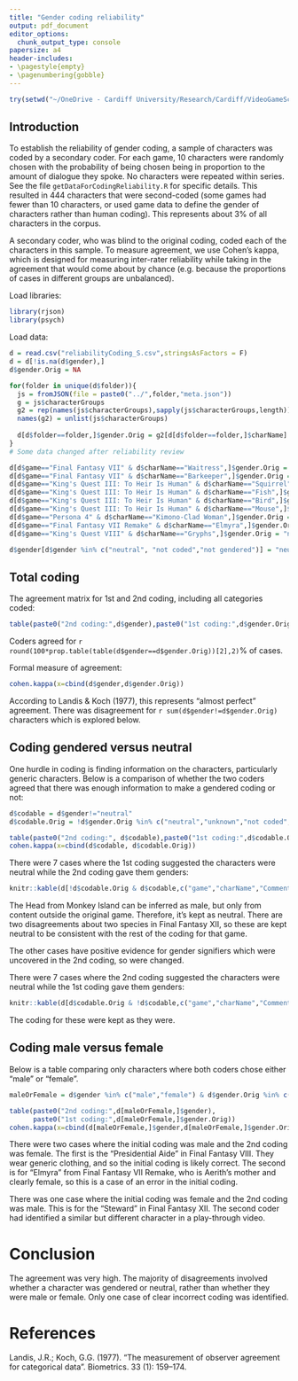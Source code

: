 ```yaml
---
title: "Gender coding reliability"
output: pdf_document
editor_options: 
  chunk_output_type: console
papersize: a4
header-includes: 
- \pagestyle{empty}
- \pagenumbering{gobble} 
---
```


```r
try(setwd("~/OneDrive - Cardiff University/Research/Cardiff/VideoGameScripts/project/analysis/reliability/"))
```

## Introduction

To establish the reliability of gender coding, a sample of characters was coded by a secondary coder. For each game, 10 characters were randomly chosen with the probability of being chosen being in proportion to the amount of dialogue they spoke. No characters were repeated within series. See the file `getDataForCodingReliability.R` for specific details. This resulted in 444 characters that were second-coded (some games had fewer than 10 characters, or used game data to define the gender of characters rather than human coding). This represents about 3% of all characters in the corpus.

A secondary coder, who was blind to the original coding, coded each of the characters in this sample. To measure agreement, we use Cohen's kappa, which is designed for measuring inter-rater reliability while taking in the agreement that would come about by chance (e.g. because the proportions of cases in different groups are unbalanced).


Load libraries:

```r
library(rjson)
library(psych)
```

Load data:

```r
d = read.csv("reliabilityCoding_S.csv",stringsAsFactors = F)
d = d[!is.na(d$gender),]
d$gender.Orig = NA

for(folder in unique(d$folder)){
  js = fromJSON(file = paste0("../",folder,"meta.json"))
  g = js$characterGroups
  g2 = rep(names(js$characterGroups),sapply(js$characterGroups,length))
  names(g2) = unlist(js$characterGroups)
  
  d[d$folder==folder,]$gender.Orig = g2[d[d$folder==folder,]$charName]
}
# Some data changed after reliability review

d[d$game=="Final Fantasy VII" & d$charName=="Waitress",]$gender.Orig = "female"
d[d$game=="Final Fantasy VII" & d$charName=="Barkeeper",]$gender.Orig = "male"
d[d$game=="King's Quest III: To Heir Is Human" & d$charName=="Squirrel",]$gender.Orig = "neutral"
d[d$game=="King's Quest III: To Heir Is Human" & d$charName=="Fish",]$gender.Orig = "neutral"
d[d$game=="King's Quest III: To Heir Is Human" & d$charName=="Bird",]$gender.Orig = "neutral"
d[d$game=="King's Quest III: To Heir Is Human" & d$charName=="Mouse",]$gender.Orig = "neutral"
d[d$game=="Persona 4" & d$charName=="Kimono-Clad Woman",]$gender.Orig = "female"
d[d$game=="Final Fantasy VII Remake" & d$charName=="Elmyra",]$gender.Orig = "male"
d[d$game=="King's Quest VIII" & d$charName=="Gryphs",]$gender.Orig = "neutral"

d$gender[d$gender %in% c("neutral", "not coded","not gendered")] = "neutral"
```


## Total coding

The agreement matrix for 1st and 2nd coding, including all categories coded:

```r
table(paste0("2nd coding:",d$gender),paste0("1st coding:",d$gender.Orig))
```

Coders agreed for `r round(100*prop.table(table(d$gender==d$gender.Orig))[2],2)`% of cases.

Formal measure of agreement:

```r
cohen.kappa(x=cbind(d$gender,d$gender.Orig))
```

According to Landis & Koch (1977), this represents "almost perfect" agreement. There was disagreement for `r sum(d$gender!=d$gender.Orig)` characters which is explored below.

## Coding gendered versus neutral

One hurdle in coding is finding information on the characters, particularly generic characters. Below is a comparison of whether the two coders agreed that there was enough information to make a gendered coding or not:

```r
d$codable = d$gender!="neutral"
d$codable.Orig = !d$gender.Orig %in% c("neutral","unknown","not coded", "cut")

table(paste0("2nd coding:", d$codable),paste0("1st coding:",d$codable.Orig))
cohen.kappa(x=cbind(d$codable, d$codable.Orig))
```

There were 7 cases where the 1st coding suggested the characters were neutral while the 2nd coding gave them genders:

```r
knitr::kable(d[!d$codable.Orig & d$codable,c("game","charName","Comments")],row.names = F)
```

The Head from Monkey Island can be inferred as male, but only from content outside the original game. Therefore, it's kept as neutral. There are two disagreements about two species in Final Fantasy XII, so these are kept neutral to be consistent with the rest of the coding for that game.

The other cases have positive evidence for gender signifiers which were uncovered in the 2nd coding, so were changed.

There were 7 cases where the 2nd coding suggested the characters were neutral while the 1st coding gave them genders:

```r
knitr::kable(d[d$codable.Orig & !d$codable,c("game","charName","Comments")],row.names = F)
```

The coding for these were kept as they were.

## Coding male versus female

Below is a table comparing only characters where both coders chose either "male" or "female".

```r
maleOrFemale = d$gender %in% c("male","female") & d$gender.Orig %in% c("male","female")

table(paste0("2nd coding:",d[maleOrFemale,]$gender),
      paste0("1st coding:",d[maleOrFemale,]$gender.Orig))
cohen.kappa(x=cbind(d[maleOrFemale,]$gender,d[maleOrFemale,]$gender.Orig))
```

There were two cases where the initial coding was male and the 2nd coding was female. The first is the "Presidential Aide" in Final Fantasy VIII. They wear generic clothing, and so the initial coding is likely correct. The second is for "Elmyra" from Final Fantasy VII Remake, who is Aerith's mother and clearly female, so this is a case of an error in the initial coding.

There was one case where the initial coding was female and the 2nd coding was male. This is for the "Steward" in Final Fantasy XII. The second coder had identified a similar but different character in a play-through video.

# Conclusion

The agreement was very high. The majority of disagreements involved whether a character was gendered or neutral, rather than whether they were male or female. Only one case of clear incorrect coding was identified.

# References

Landis, J.R.; Koch, G.G. (1977). "The measurement of observer agreement for categorical data". Biometrics. 33 (1): 159–174.